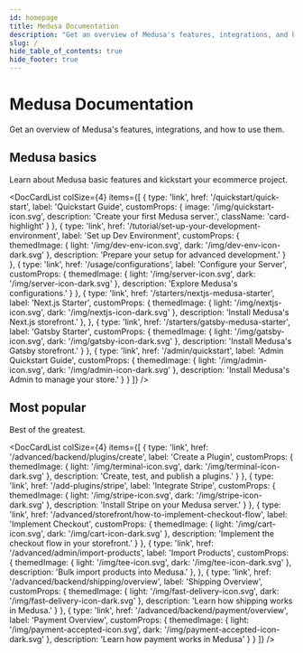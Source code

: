 ```yaml
---
id: homepage
title: Medusa Documentation
description: "Get an overview of Medusa's features, integrations, and how to use them."
slug: /
hide_table_of_contents: true
hide_footer: true
---
```



# Medusa Documentation

Get an overview of Medusa's features, integrations, and how to use them.

## Medusa basics

Learn about Medusa basic features and kickstart your ecommerce project.

<DocCardList colSize={4} items={[
  {
    type: 'link',
    href: '/quickstart/quick-start',
    label: 'Quickstart Guide',
    customProps: {
      image: '/img/quickstart-icon.svg',
      description: 'Create your first Medusa server.',
      className: 'card-highlight'
    }
  },
  {
    type: 'link',
    href: '/tutorial/set-up-your-development-environment',
    label: 'Set up Dev Environment',
    customProps: {
      themedImage: {
        light: '/img/dev-env-icon.svg',
        dark: '/img/dev-env-icon-dark.svg'
      },
      description: 'Prepare your setup for advanced development.'
    }
  },
  {
    type: 'link',
    href: '/usage/configurations',
    label: 'Configure your Server',
    customProps: {
      themedImage: {
        light: '/img/server-icon.svg',
        dark: '/img/server-icon-dark.svg'
      },
      description: 'Explore Medusa\'s configurations.'
    }
  },
  {
    type: 'link',
    href: '/starters/nextjs-medusa-starter',
    label: 'Next.js Starter',
    customProps: {
      themedImage: {
        light: '/img/nextjs-icon.svg',
        dark: '/img/nextjs-icon-dark.svg'
      },
      description: 'Install Medusa\'s Next.js storefront.'
    },
  },
  {
    type: 'link',
    href: '/starters/gatsby-medusa-starter',
    label: 'Gatsby Starter',
    customProps: {
      themedImage: {
        light: '/img/gatsby-icon.svg',
        dark: '/img/gatsby-icon-dark.svg'
      },
      description: 'Install Medusa\'s Gatsby storefront.'
    }
  },
  {
    type: 'link',
    href: '/admin/quickstart',
    label: 'Admin Quickstart Guide',
    customProps: {
      themedImage: {
        light: '/img/admin-icon.svg',
        dark: '/img/admin-icon-dark.svg'
      },
      description: 'Install Medusa\'s Admin to manage your store.'
    }
  }
]} />

## Most popular

Best of the greatest.

<DocCardList colSize={4} items={[
  {
    type: 'link',
    href: '/advanced/backend/plugins/create',
    label: 'Create a Plugin',
    customProps: {
      themedImage: {
        light: '/img/terminal-icon.svg',
        dark: '/img/terminal-icon-dark.svg'
      },
      description: 'Create, test, and publish a plugins.'
    }
  },
  {
    type: 'link',
    href: '/add-plugins/stripe',
    label: 'Integrate Stripe',
    customProps: {
      themedImage: {
        light: '/img/stripe-icon.svg',
        dark: '/img/stripe-icon-dark.svg'
      },
      description: 'Install Stripe on your Medusa server.'
    }
  },
  {
    type: 'link',
    href: '/advanced/storefront/how-to-implement-checkout-flow',
    label: 'Implement Checkout',
    customProps: {
      themedImage: {
        light: '/img/cart-icon.svg',
        dark: '/img/cart-icon-dark.svg'
      },
      description: 'Implement the checkout flow in your storefront.'
    }
  },
  {
    type: 'link',
    href: '/advanced/admin/import-products',
    label: 'Import Products',
    customProps: {
      themedImage: {
        light: '/img/tee-icon.svg',
        dark: '/img/tee-icon-dark.svg'
      },
      description: 'Bulk import products into Medusa.'
    },
  },
  {
    type: 'link',
    href: '/advanced/backend/shipping/overview',
    label: 'Shipping Overview',
    customProps: {
      themedImage: {
        light: '/img/fast-delivery-icon.svg',
        dark: '/img/fast-delivery-icon-dark.svg'
      },
      description: 'Learn how shipping works in Medusa.'
    }
  },
  {
    type: 'link',
    href: '/advanced/backend/payment/overview',
    label: 'Payment Overview',
    customProps: {
      themedImage: {
        light: '/img/payment-accepted-icon.svg',
        dark: '/img/payment-accepted-icon-dark.svg'
      },
      description: 'Learn how payment works in Medusa'
    }
  }
]} />